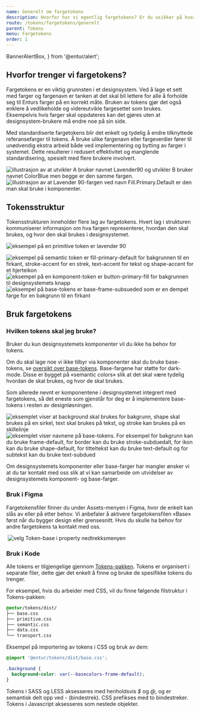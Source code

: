 ```yaml
---
name: Generelt om fargetokens
description: Hvorfor har vi egentlig fargetokens? Er du usikker på hvordan komme i gang? Her kommer en kort introduksjon.
route: /tokens/fargetokens/generelt
parent: Tokens
menu: Fargetokens
order: 1
---
```


  BannerAlertBox,
} from '@entur/alert';

<PageHeader>
</PageHeader>

## Hvorfor trenger vi fargetokens?
Fargetokens er en viktig grunnsten i et designsystem. Ved å lage et sett med farger og fargenavn er tanken at det skal bli lettere for alle å forholde seg til Enturs farger på en korrekt måte. Bruken av tokens gjør det også enklere å vedlikeholde og videreutvikle fargesettet som brukes. Eksempelvis hvis farger skal oppdateres kan det gjøres uten at designsystem-brukere må endre noe på sin side.

Med standardiserte fargetokens blir det enkelt og tydelig å endre tilknyttede referansefarger til tokens.
Å bruke ulike fargenavn eller fargeverdier fører til unødvendig ekstra arbeid både ved implementering og bytting av farger i systemet. Dette resulterer i redusert effektivitet og manglende standardisering, spesielt med flere brukere involvert.

<BaseCardDesignEntur arrow>
  <img src={dontTokens} alt="illustrasjon av at utvikler A bruker navnet Lavender90 og utvikler B bruker navnet ColorBlue men begge er den samme fargen." class="designentur-base-card__image--small" />
</BaseCardDesignEntur>

<BaseCardDesignEntur>
  <img src={doTokens} alt="illustrasjon av at Lavender 90-fargen ved navn Fill.Primary.Default er den man skal bruke i komponenter." class="designentur-base-card__image--small"   />
</BaseCardDesignEntur>


## Tokensstruktur
Tokensstrukturen inneholder flere lag av fargetokens. Hvert lag i strukturen kommuniserer informasjon om hva fargen representerer, hvordan den skal brukes, og hvor den skal brukes i designsystemet.

<BaseCardDesignEntur arrow title="Primitive tokens" subText="
Det grunnleggende laget består av «primitive tokens», som representerer fargene i fargepaletten.">
  <img src={primitive} alt="eksempel på en primitive token er lavender 90" class="designentur-base-card__image" />
</BaseCardDesignEntur>


<BaseCardDesignEntur arrow title="Semantic tokens" subText="«Semantic tokens» gir en tydeligere mening til fargene ved å tildele dem betydningsfulle navn.">
  <img src={semantic} alt="eksempel på semantic token er fill-primary-default for bakgrunnen til en firkant, stroke-accent for en strek, text-accent for tekst og shape-accent for et hjerteikon"  class="designentur-base-card__image" />
</BaseCardDesignEntur>


<GridContainer spacing="large">
  <GridItem small={12} medium={6}>
    <BaseCardDesignEntur title="Component tokens" subText="«Component tokens» spesifiserer fargene som brukes på designsystemets komponenter.">
      <img src={component} alt="eksempel på en komponent-token er button-primary-fill for bakgrunnen til designsystemets knapp"  class="designentur-base-card__image" />
    </BaseCardDesignEntur>
  </GridItem>
  <GridItem small={12} medium={6}>
    <BaseCardDesignEntur title="Base tokens" subText="«Base tokens» spesifiserer fargene som brukes på generelle elementer. Bruke disse på egne komponenter.">
      <img src={base} alt="eksempel på base-tokens er base-frame-subsueded som er en dempet farge for en bakgrunn til en firkant" class="designentur-base-card__image" />
    </BaseCardDesignEntur>
  </GridItem>
</GridContainer>

## Bruk fargetokens

### Hvilken tokens skal jeg bruke?
Bruker du kun designsystemets komponenter vil du ikke ha behov for tokens.

Om du skal lage noe vi ikke tilbyr via komponenter skal du bruke base-tokens, se [oversikt over base-tokens](/tokens/fargetokens/oversikt-farger#base). Base-fargene har støtte for dark-mode. Disse er bygget på «semantic colors» slik at det skal være tydelig hvordan de skal brukes, og hvor de skal brukes. 

Som allerede nevnt er komponentene i designsystemet integrert med fargetokens, så det eneste som gjenstår for deg er å implementere base-tokens i resten av designløsningen.

<BaseCardDesignEntur  title="Eksempel i grensesnitt" >
    <img
      src={brukFlateBase}
      alt="eksemplet viser at background skal brukes for bakgrunn, shape skal brukes på en sirkel, text skal brukes på tekst, og stroke kan brukes på en skillelinje"
     class="designentur-base-card__image--medium"
    />
</BaseCardDesignEntur>

<BaseCardDesignEntur  title="Eksempel komponentnivå" subText="I eksemplet over ser du hvordan du kan lage din egen komponent ved å ta i bruk base-tokens.">
    <img
      src={brukBase}
      alt="eksemplet viser navnene på base-tokens. For eksempel for bakgrunn kan du bruke frame-default, for border kan du bruke stroke-subduedalt, for ikon kan du bruke shape-default, for titteltekst kan du bruke text-default og for subtekst kan du bruke text-subdued"
     class="designentur-base-card__image--medium"
    />
</BaseCardDesignEntur>

<BannerAlertBox variant="information" title="Hva om base-tokens ikke dekker ditt behov?">Om designsystemets komponenter eller base-farger har mangler ønsker vi at du tar kontakt med oss slik at vi kan samarbeide om utvidelser av designsystemets komponent- og base-farger.</BannerAlertBox>


### Bruk i Figma
Fargetokensfiler finner du under Assets-menyen i Figma, hvor de enkelt kan slås av eller på etter behov. Vi anbefaler å aktivere fargetokensfilen «Base» først når du bygger design eller grensesnitt. Hvis du skulle ha behov for andre fargetokens ta kontakt med oss.

<GridContainer spacing="large">
  <GridItem small={12} medium={6}>
    <BaseCardDesignEntur title="Assets meny" subText="I assets meny aktiverer vi Tokens-Base colors">
          <img
            src={brukAssets}
            alt=""
            class="designentur-base-card__image"
      />
    </BaseCardDesignEntur>
  </GridItem>
  <GridItem small={12} medium={6}>
    <BaseCardDesignEntur title="Property meny" subText="Dette bidrar til å unngå for mange fargetokens i property menyen, slik at du kan fokusere bare på det som er nødvendig for gjeldende design.">
      <img
            src={brukMenu}
            alt="velg Token-base i property nedtrekksmenyen"
            class="designentur-base-card__image"
      />
    </BaseCardDesignEntur>
  </GridItem>
</GridContainer>



### Bruk i Kode

Alle tokens er tilgjengelige gjennom [Tokens-pakken](/tokens). Tokens er organisert i separate filer, dette gjør det enkelt å finne og bruke de spesifikke tokens du trenger. 

For eksempel, hvis du arbeider med CSS, vil du finne følgende filstruktur i Tokens-pakken:

```css
@entur/tokens/dist/
├── base.css 
├── primitive.css 
├── semantic.css 
├── data.css 
└── transport.css
```

Eksempel på importering av tokens i CSS og bruk av dem:

```css
@import '@entur/tokens/dist/base.css';

.background {
  background-color: var(--basecolors-frame-default);
}
```

Tokens i SASS og LESS aksesseres med henholdsvis _$_ og _@_, og er semantisk delt opp ved _-_ (bindestrek).
CSS prefikses med to bindestreker.
Tokens i Javascript aksesseres som nestede objekter.
